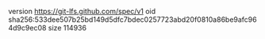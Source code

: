 version https://git-lfs.github.com/spec/v1
oid sha256:533dee507b25bd149d5dfc7bdec0257723abd20f0810a86be9afc964d9c9ec08
size 114936
